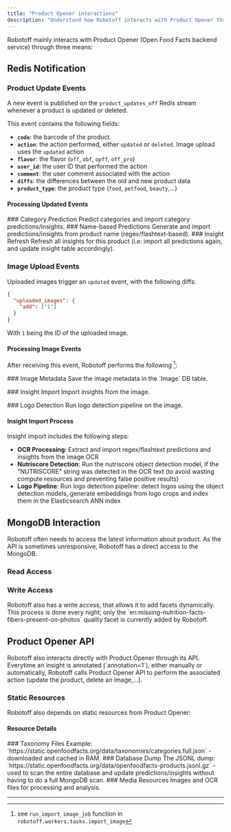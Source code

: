 ```yaml
---
title: "Product Opener interactions"
description: "Understand how Robotoff interacts with Product Opener through Redis notifications, MongoDB access, and API calls for product updates, image processing, and data synchronization."
---
```



<Callout title="Integration Overview">
  Robotoff mainly interacts with Product Opener (Open Food Facts backend
  service) through three means:
</Callout>

<Cards>
  <Card
    title="Redis Notifications"
    description="Receives updates when products are created/modified/deleted or images uploaded"
  />
  <Card
    title="MongoDB Access"
    description="Direct read/write access to the underlying MongoDB database"
  />
  <Card
    title="API Calls"
    description="Calls Product Opener API to update/delete products and images"
  />
</Cards>

## Redis Notification

### Product Update Events

A new event is published on the `product_updates_off` Redis stream whenever a product is updated or deleted.

<Callout title="Event Fields">
  This event contains the following fields:
</Callout>

- **`code`**: the barcode of the product
- **`action`**: the action performed, either `updated` or `deleted`. Image upload uses the `updated` action
- **`flavor`**: the flavor (`off`, `obf`, `opff`, `off_pro`)
- **`user_id`**: the user ID that performed the action
- **`comment`**: the user comment associated with the action
- **`diffs`**: the differences between the old and new product data
- **`product_type`**: the product type (`food`, `petfood`, `beauty`,...)

#### Processing Updated Events

<Steps>
<Step>
### Category Prediction
Predict categories and import category predictions/insights.
</Step>

<Step>
  ### Name-based Predictions Generate and import predictions/insights from
  product name (regex/flashtext-based).
</Step>

<Step>
### Insight Refresh
Refresh all insights for this product (i.e: import all predictions again, and update insight table accordingly).
</Step>
</Steps>

### Image Upload Events

Uploaded images trigger an `updated` event, with the following diffs:

```json title="Image Upload Event"
{
  "uploaded_images": {
    "add": ["1"]
  }
}
```

<Callout type="info">With `1` being the ID of the uploaded image.</Callout>

#### Processing Image Events

After receiving this event, Robotoff performs the following [^image_import]:

<Steps>
<Step>
### Image Metadata
Save the image metadata in the `Image` DB table.
</Step>

<Step>### Insight Import Import insights from the image.</Step>

<Step>
### Logo Detection
Run logo detection pipeline on the image.
</Step>
</Steps>

#### Insight Import Process

<Callout title="Import Steps">
  Insight import includes the following steps:
</Callout>

- **OCR Processing**: Extract and import regex/flashtext predictions and insights from the image OCR
- **Nutriscore Detection**: Run the nutriscore object detection model, if the "NUTRISCORE" string was detected in the OCR text (to avoid wasting compute resources and preventing false positive results)
- **Logo Pipeline**: Run logo detection pipeline: detect logos using the object detection models, generate embeddings from logo crops and index them in the Elasticsearch ANN index

## MongoDB Interaction

<Callout title="Direct Database Access">
  Robotoff often needs to access the latest information about product. As the
  API is sometimes unresponsive, Robotoff has a direct access to the MongoDB.
</Callout>

### Read Access

<Card
  title="Product Data"
  description="Used to fetch the product data in the products collection for real-time information access"
/>

### Write Access

<Callout type="info" title="Facet Addition">
  Robotoff also has a write access, that allows it to add facets dynamically.
  This process is done every night; only the
  `en:missing-nutrition-facts-fibers-present-on-photos` quality facet is
  currently added by Robotoff.
</Callout>

## Product Opener API

<Callout title="Direct API Integration">
  Robotoff also interacts directly with Product Opener through its API.
  Everytime an insight is annotated (`annotation=1`), either manually or
  automatically, Robotoff calls Product Opener API to perform the associated
  action (update the product, delete an image,...).
</Callout>

### Static Resources

Robotoff also depends on static resources from Product Opener:

<Cards>
  <Card
    title="Taxonomy Files"
    description="Downloaded and cached in RAM (e.g., categories.full.json)"
  />
  <Card
    title="JSONL Dump"
    description="Used to scan entire database and update predictions/insights without full MongoDB scan"
  />
  <Card
    title="Images/OCR Files"
    description="Image and OCR processing resources"
  />
</Cards>

#### Resource Details

<Steps>
<Step>
### Taxonomy Files
Example: `https://static.openfoodfacts.org/data/taxonomies/categories.full.json` - downloaded and cached in RAM.
</Step>

<Step>
  ### Database Dump The JSONL dump:
  `https://static.openfoodfacts.org/data/openfoodfacts-products.jsonl.gz` - used
  to scan the entire database and update predictions/insights without having to
  do a full MongoDB scan.
</Step>

<Step>
### Media Resources
Images and OCR files for processing and analysis.
</Step>
</Steps>

---

[^product_update]: see `update_insights_job` function in `robotoff.workers.tasks.product_updated`

[^image_import]: see `run_import_image_job` function in `robotoff.workers.tasks.import_image`
